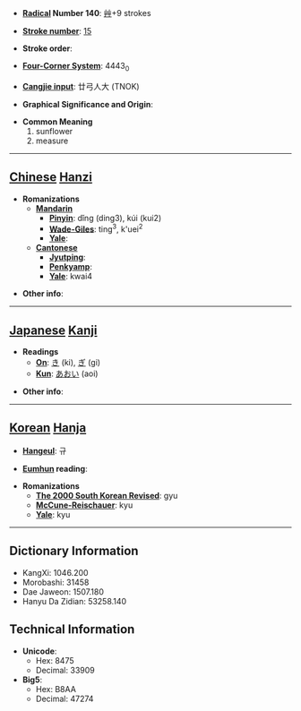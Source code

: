 * '''[[Wiktionary:Chinese radical index| Radical]] Number 140''': [[Wiktionary:Chinese radical index 艸|艸]]+9 strokes

* '''[[Wiktionary:Chinese total strokes index|Stroke number]]''': [[Wiktionary:Chinese total strokes index 15|15]]

* '''Stroke order''': 

* '''[[Wiktionary:Chinese four corner index|Four-Corner System]]''': 4443<sub>0</sub>

* '''[[Wiktionary:Chinese Cangjie index|Cangjie input]]''': 廿弓人大 (TNOK)

* '''Graphical Significance and Origin''': 

* '''Common Meaning'''
*#sunflower
*# measure


----

== [[Chinese]] [[Hanzi]] ==

* '''Romanizations'''
** '''[[Mandarin]]'''
*** '''[[Pinyin]]''': dǐng (ding3), kúi (kui2)
*** '''[[Wade-Giles]]''': ting<sup>3</sup>, k'uei<sup>2</sup>
*** '''[[Yale]]''': 
** '''[[Cantonese]]'''
*** '''[[Jyutping]]''':
*** '''[[Penkyamp]]''': 
*** '''[[Yale]]''': kwai4

* '''Other info''': 

----

== [[Japanese]] [[Kanji]] ==

* '''Readings'''
** '''[[On]]''': [[き]] (ki), [[ぎ]] (gi)
** '''[[Kun]]''': [[あおい]] (aoi)

* '''Other info''':  

----

== [[Korean]] [[Hanja]] ==

* '''[[Hangeul]]''': 규

* '''[[Eumhun]] reading''': 

* '''Romanizations'''
** '''[[The 2000 South Korean Revised Romanization|The 2000 South Korean Revised]]''': gyu
** '''[[McCune-Reischauer]]''': kyu
** '''[[Yale]]''': kyu

----

== Dictionary Information ==

* KangXi: 1046.200
* Morobashi: 31458
* Dae Jaweon: 1507.180
* Hanyu Da Zidian: 53258.140

== Technical Information ==

* '''Unicode''':
** Hex: 8475
** Decimal: 33909
* '''Big5''':
** Hex: B8AA
** Decimal: 47274